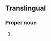 ==Translingual==
{{rfi}}
{{wikipedia}}
{{wikispecies}}
===Proper noun===
{{mul-proper noun|head=''[[Philautus]] {{epired|steineri||mul}}''}}

# {{taxon|species|genus|Philautus|a [[frog]] [[endemic]] to [[Sri Lanka]]}}